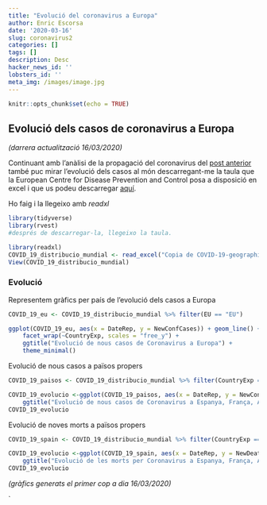 ```yaml
---
title: "Evolució del coronavirus a Europa"
author: Enric Escorsa
date: '2020-03-16'
slug: coronavirus2
categories: []
tags: []
description: Desc
hacker_news_id: ''
lobsters_id: ''
meta_img: /images/image.jpg
---
```


```r
knitr::opts_chunk$set(echo = TRUE)
```

## Evolució dels casos de coronavirus a Europa

_(darrera actualització 16/03/2020)_

Continuant amb l'anàlisi de la propagació del coronavirus del [post anterior](https://enricescorsa.netlify.com/blog/coronavirus/) també puc mirar l'evolució dels casos al món descarregant-me la taula que la European Centre for Disease Prevention and Control posa a disposició en excel i que us podeu descarregar [aquí](https://www.ecdc.europa.eu/en/publications-data/download-todays-data-geographic-distribution-covid-19-cases-worldwide).

Ho faig i la llegeixo amb _readxl_

```r
library(tidyverse)
library(rvest)
#després de descarregar-la, llegeixo la taula.

library(readxl)
COVID_19_distribucio_mundial <- read_excel("Copia de COVID-19-geographic-disbtribution-worldwide-2020-03-15.xls")
View(COVID_19_distribucio_mundial)

```

### Evolució

Representem gràfics per país de l'evolució dels casos a Europa

```r

COVID_19_eu <- COVID_19_distribucio_mundial %>% filter(EU == "EU")

ggplot(COVID_19_eu, aes(x = DateRep, y = NewConfCases)) + geom_line() +
    facet_wrap(~CountryExp, scales = "free_y") +
    ggtitle("Evolució de nous casos de Coronavirus a Europa") +
    theme_minimal()
```

Evolució de nous casos a països propers

```r
COVID_19_paisos <- COVID_19_distribucio_mundial %>% filter(CountryExp == c("Spain","Germany","France","Portugal"))

COVID_19_evolucio <-ggplot(COVID_19_paisos, aes(x = DateRep, y = NewConfCases, col = CountryExp)) + geom_line() + theme_minimal() +
    ggtitle("Evolució de nous casos de Coronavirus a Espanya, França, Alemanya i Portugal")
COVID_19_evolucio
```


Evolució de noves morts a països propers

```r
COVID_19_spain <- COVID_19_distribucio_mundial %>% filter(CountryExp == c("Spain","Germany","France"))

COVID_19_evolucio <-ggplot(COVID_19_spain, aes(x = DateRep, y = NewDeaths, col = CountryExp)) + geom_line() + theme_minimal() +
    ggtitle("Evolució de les morts per Coronavirus a Espanya, França, Alemanya i Portugal")
COVID_19_evolucio
```



_(gràfics generats el primer cop a dia 16/03/2020)_

` 